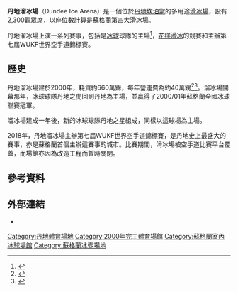 {{noteTA
|G1=UK Places
}}
{{Infobox venue
| stadium_name        = Dundee Ice Arena
| logo_image          = 
| image               = Dundee Ice Arena - geograph.org.uk - 1296884.jpg
| caption             = 
| location            = [[蘇格蘭|蘇格蘭]][[丹地|丹地]]
| coordinates         = 
| broke_ground        = 1998
| opened              = 2000
| owner               = 丹地旅遊及文化
| operator            = 丹地旅遊及文化
| architect           = 
| project_manager     = 
| structural engineer = 
| services engineer   = 
| general_contractor  = 
| dimensions          = 
| tenants             = {{tsl|en|Dundee Stas|丹地之星}}<br>{{tsl|en|Dundee Tigers|丹地之虎}}
| website             = 
| address             = 7 Dayton Drive
| construction_cost   = £660萬
| former_names        = 
| seating_capacity    = 2,300
}}
'''丹地溜冰場'''（Dundee Ice Arena）是一個位於[[丹地|丹地]][[坎珀當_(丹地)|坎珀當]]的多用途[[滑冰場|滑冰場]]，設有2,300觀眾席，以座位數計算是蘇格蘭第四大滑冰場。

丹地溜冰場上演一系列賽事，包括是[[冰球|冰球]]球隊{{tsl|en|Dundee Stas|丹地之星}}的主場<ref>{{cite web |url= http://dundeestars.com/venue.asp |title= Dundee Stars Ice Hockey Club Venue |publisher= Dundee Ice Services Ltd. |access-date= 15 March 2010 |archive-url= https://web.archive.org/web/20100307011951/http://www.dundeestars.com/venue.asp |archive-date= 7 March 2010 }}</ref>，[[花样滑冰|花样滑冰]]的競賽和主辦第七屆WUKF世界空手道錦標賽。

== 歷史 ==
丹地溜冰場建於2000年，耗資約660萬鎊，每年營運費為約40萬鎊<ref>{{cite news|url=http://www.eveningtelegraph.co.uk/output/2008/04/09/story11185484t0.shtm|title=Dundee’s Ice Arena bucks national trend|date=9 April 2008|newspaper=[[晚間電訊報_(丹地)|Evening Telegraph (Dundee)]]|access-date=15 March 2010|archive-url=https://web.archive.org/web/20110606130907/http://www.eveningtelegraph.co.uk/output/2008/04/09/story11185484t0.shtm|archive-date=6 June 2011}}</ref><ref>{{Cite web|url=https://www.whatdotheyknow.com/request/dundee_ice_arena|title=Dundee Ice Arena - a Freedom of Information request to Dundee City Council|date=4 January 2016|website=WhatDoTheyKnow|access-date=2021-02-20|archive-date=2020-07-17|archive-url=https://web.archive.org/web/20200717011908/https://www.whatdotheyknow.com/request/dundee_ice_arena}}</ref>。溜冰場開幕那年，冰球球隊丹地之虎回到丹地為主場，並贏得了2000/01年蘇格蘭全國冰球聯賽冠軍。

溜冰場建成一年後，新的冰球球隊丹地之星組成，同樣以這球場為主場。

2018年，丹地溜冰場主辦第七屆WUKF世界空手道錦標賽，是丹地史上最盛大的賽事，亦是蘇格蘭首個主辦這賽事的城市。比賽期間，滑冰場被空手道比賽平台覆蓋，而場館亦因為改造工程而暫時關閉。

== 參考資料 ==
{{reflist}}

== 外部連結 ==
*{{official|http://www.dundeeicearena.co.uk/}}
{{coord|56.481746|-3.024628|display=title|type:landmark}}

[[Category:丹地體育場地|Category:丹地體育場地]]
[[Category:2000年完工體育場館|Category:2000年完工體育場館]]
[[Category:蘇格蘭室內冰球場館|Category:蘇格蘭室內冰球場館]]
[[Category:蘇格蘭冰壺場地|Category:蘇格蘭冰壺場地]]